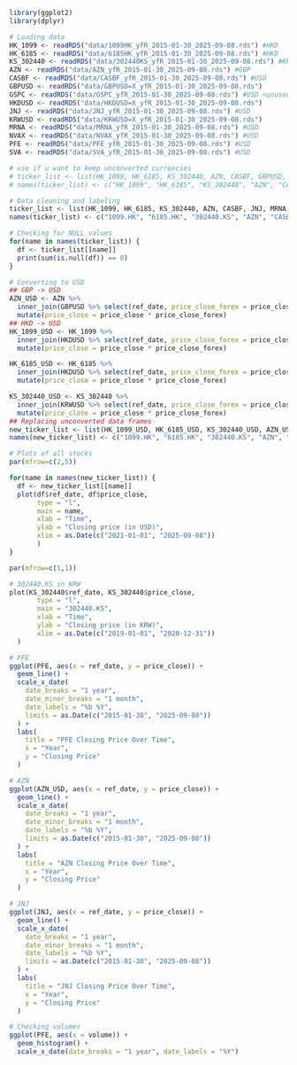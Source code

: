```r
library(ggplot2)
library(dplyr)
```

```r
# Loading data
HK_1099 <- readRDS("data/1099HK_yfR_2015-01-30_2025-09-08.rds") #HKD
HK_6185 <- readRDS("data/6185HK_yfR_2015-01-30_2025-09-08.rds") #HKD
KS_302440 <- readRDS("data/302440KS_yfR_2015-01-30_2025-09-08.rds") #KRW
AZN <- readRDS("data/AZN_yfR_2015-01-30_2025-09-08.rds") #GBP
CASBF <- readRDS("data/CASBF_yfR_2015-01-30_2025-09-08.rds") #USD
GBPUSD <- readRDS("data/GBPUSD=X_yfR_2015-01-30_2025-09-08.rds") 
GSPC <- readRDS("data/GSPC_yfR_2015-01-30_2025-09-08.rds") #USD <unused for now>
HKDUSD <- readRDS("data/HKDUSD=X_yfR_2015-01-30_2025-09-08.rds")
JNJ <- readRDS("data/JNJ_yfR_2015-01-30_2025-09-08.rds") #USD
KRWUSD <- readRDS("data/KRWUSD=X_yfR_2015-01-30_2025-09-08.rds")
MRNA <- readRDS("data/MRNA_yfR_2015-01-30_2025-09-08.rds") #USD
NVAX <- readRDS("data/NVAX_yfR_2015-01-30_2025-09-08.rds") #USD
PFE <- readRDS("data/PFE_yfR_2015-01-30_2025-09-08.rds") #USD
SVA <- readRDS("data/SVA_yfR_2015-01-30_2025-09-08.rds") #USD
```

```r
# use if u want to keep unconverted currencies
# ticker_list <- list(HK_1099, HK_6185, KS_302440, AZN, CASBF, GBPUSD, GSPC, HKDUSD, JNJ, KRWUSD, MRNA, NVAX, PFE, SVA)
# names(ticker_list) <- c("HK_1099", "HK_6185", "KS_302440", "AZN", "CASBF", "GBPUSD", "GSPC", "HKDUSD", "JNJ", "KRWUSD", "MRNA", "NVAX", "PFE", "SVA")
```

```r
# Data cleaning and labeling
ticker_list <- list(HK_1099, HK_6185, KS_302440, AZN, CASBF, JNJ, MRNA, NVAX, PFE, SVA)
names(ticker_list) <- c("1099.HK", "6185.HK", "302440.KS", "AZN", "CASBF", "JNJ", "MRNA", "NVAX", "PFE", "SVA")

# Checking for NULL values
for(name in names(ticker_list)) {
  df <- ticker_list[[name]]
  print(sum(is.null(df)) == 0)
}
```


```r
# Converting to USD 
## GBP -> USD
AZN_USD <- AZN %>%
  inner_join(GBPUSD %>% select(ref_date, price_close_forex = price_close), by = "ref_date") %>%
  mutate(price_close = price_close * price_close_forex)
## HKD -> USD
HK_1099_USD <- HK_1099 %>%
  inner_join(HKDUSD %>% select(ref_date, price_close_forex = price_close), by = "ref_date") %>%
  mutate(price_close = price_close * price_close_forex)

HK_6185_USD <- HK_6185 %>%
  inner_join(HKDUSD %>% select(ref_date, price_close_forex = price_close), by = "ref_date") %>%
  mutate(price_close = price_close * price_close_forex)

KS_302440_USD <- KS_302440 %>%
  inner_join(KRWUSD %>% select(ref_date, price_close_forex = price_close), by = "ref_date") %>%
  mutate(price_close = price_close * price_close_forex)
## Replacing unconverted data frames
new_ticker_list <- list(HK_1099_USD, HK_6185_USD, KS_302440_USD, AZN_USD, CASBF, JNJ, MRNA, NVAX, PFE, SVA)
names(new_ticker_list) <- c("1099.HK", "6185.HK", "302440.KS", "AZN", "CASBF", "JNJ", "MRNA", "NVAX", "PFE", "SVA")
```

```r
# Plots of all stocks
par(mfrow=c(2,5))

for(name in names(new_ticker_list)) {
  df <- new_ticker_list[[name]]
  plot(df$ref_date, df$price_close, 
       type = "l", 
       main = name, 
       xlab = "Time", 
       ylab = "Closing price (in USD)",
       xlim = as.Date(c("2021-01-01", "2025-09-08"))
       )
}

par(mfrow=c(1,1))
```

```r
# 302440.KS in KRW
plot(KS_302440$ref_date, KS_302440$price_close, 
       type = "l", 
       main = "302440.KS", 
       xlab = "Time", 
       ylab = "Closing price (in KRW)",
       xlim = as.Date(c("2019-01-01", "2020-12-31"))
  )
```


```r
# PFE
ggplot(PFE, aes(x = ref_date, y = price_close)) +
  geom_line() +
  scale_x_date(
    date_breaks = "1 year",
    date_minor_breaks = "1 month",
    date_labels = "%b %Y",
    limits = as.Date(c("2015-01-30", "2025-09-08"))
  ) +
  labs(
    title = "PFE Closing Price Over Time",
    x = "Year",
    y = "Closing Price"
  )
```

```r
# AZN
ggplot(AZN_USD, aes(x = ref_date, y = price_close)) +
  geom_line() +
  scale_x_date(
    date_breaks = "1 year",
    date_minor_breaks = "1 month",
    date_labels = "%b %Y",
    limits = as.Date(c("2015-01-30", "2025-09-08"))
  ) +
  labs(
    title = "AZN Closing Price Over Time",
    x = "Year",
    y = "Closing Price"
  )
```

```r
# JNJ
ggplot(JNJ, aes(x = ref_date, y = price_close)) +
  geom_line() +
  scale_x_date(
    date_breaks = "1 year",
    date_minor_breaks = "1 month",
    date_labels = "%b %Y",
    limits = as.Date(c("2015-01-30", "2025-09-08"))
  ) +
  labs(
    title = "JNJ Closing Price Over Time",
    x = "Year",
    y = "Closing Price"
  )
```

```r
# Checking volumes
ggplot(PFE, aes(x = volume)) +
  geom_histogram() +
  scale_x_date(date_breaks = "1 year", date_labels = "%Y")
```

